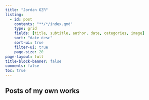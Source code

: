 ```yaml
---
title: "Jordan OZR"
listing:
  - id: post
    contents: "**/*/index.qmd"
    type: grid
    fields: [title, subtitle, author, date, categories, image]  
    sort: "date desc"
    sort-ui: true
    filter-ui: true
    page-size: 20
page-layout: full
title-block-banner: false
comments: false
toc: true
---
```


## Posts of my own works

::: {#post}
:::
